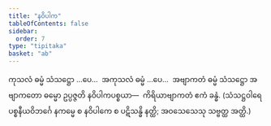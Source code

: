 ```yaml
---
title: "နဝိပါက"
tableOfContents: false
sidebar:
  order: 7
type: "tipitaka"
basket: "ab"
---
```



<DynamicBreadcrumb />

<Division number="219">

<Paragraph number="721">
ကုသလံ ဓမ္မံ သံသဋ္ဌော …ပေ…  အကုသလံ ဓမ္မံ …ပေ…  အဗျာကတံ ဓမ္မံ သံသဋ္ဌော အဗျာကတော ဓမ္မော ဥပ္ပဇ္ဇတိ နဝိပါကပစ္စယာ—  ကိရိယာဗျာကတံ ဧကံ ခန္ဓံ.
</Paragraph>

<Paragraph number="722">
(သံသဋ္ဌဝါရေ ပစ္စနီယဝိဘင်္ဂေ နကမ္မေ စ နဝိပါကေ စ ပဋိသန္ဓိ နတ္ထိ; အဝသေသေသု သဗ္ဗတ္ထ အတ္ထိ.)
</Paragraph>
</Division>